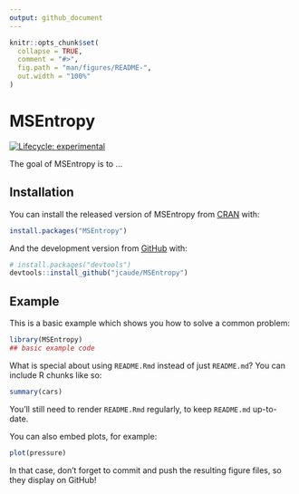 ```yaml
---
output: github_document
---
```


<!-- README.md is generated from README.Rmd. Please edit that file -->

```r
knitr::opts_chunk$set(
  collapse = TRUE,
  comment = "#>",
  fig.path = "man/figures/README-",
  out.width = "100%"
)
```
# MSEntropy

<!-- badges: start -->
[![Lifecycle: experimental](https://img.shields.io/badge/lifecycle-experimental-orange.svg)](https://www.tidyverse.org/lifecycle/#experimental)
<!-- badges: end -->

The goal of MSEntropy is to ...

## Installation

You can install the released version of MSEntropy from [CRAN](https://CRAN.R-project.org) with:

``` r
install.packages("MSEntropy")
```

And the development version from [GitHub](https://github.com/) with:

``` r
# install.packages("devtools")
devtools::install_github("jcaude/MSEntropy")
```
## Example

This is a basic example which shows you how to solve a common problem:

```r
library(MSEntropy)
## basic example code
```

What is special about using `README.Rmd` instead of just `README.md`? You can include R chunks like so:

```r
summary(cars)
```

You'll still need to render `README.Rmd` regularly, to keep `README.md` up-to-date.

You can also embed plots, for example:

```r
plot(pressure)
```

In that case, don't forget to commit and push the resulting figure files, so they display on GitHub!
